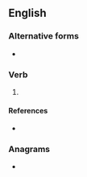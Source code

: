==English==

===Alternative forms===
* {{l|en|dein}}

===Verb===
{{head|en|present participle}}

# {{present participle of|dee|lang=en|nocat=1}}

====References====
* {{R:Northeast Dialect 2005}}

===Anagrams===
* {{l|en|diene}}